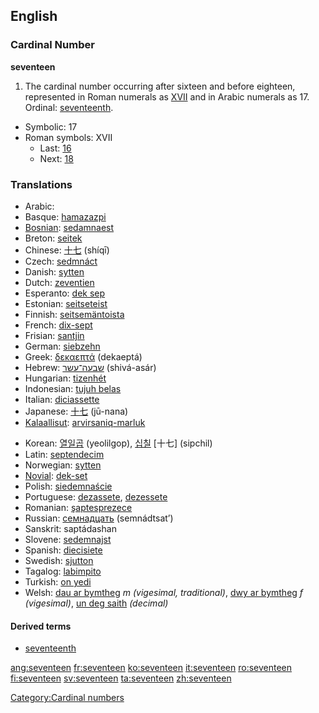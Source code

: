 ==English==

===Cardinal Number===
'''seventeen'''
# The cardinal number occurring after sixteen and before eighteen, represented in Roman numerals as [[XVII]] and in Arabic numerals as 17.  Ordinal: [[seventeenth]].
*Symbolic: 17
*Roman symbols: XVII
**Last: [[sixteen|16]]
**Next: [[eighteen|18]]

===Translations===
{{top}}
*Arabic: {{ARchar|[[سبعة عشر]]}} {{Unicode|(sábʕaʈ ʕášar)}}
*Basque: [[hamazazpi]]
*[[Bosnian]]: [[sedamnaest]]
*Breton: [[seitek]]
*Chinese: [[十七]] (shíqī)
*Czech: [[sedmnáct]]
*Danish: [[sytten]]
*Dutch: [[zeventien]] {{f}}
*Esperanto: [[dek sep]]
*Estonian: [[seitseteist]]
*Finnish: [[seitsemäntoista]]
*French: [[dix-sept]] {{m}}
*Frisian: [[santjin]]
*German: [[siebzehn]] {{f}}
*Greek: [[δεκαεπτά]] (dekaeptá)
*Hebrew: [[שבעה־עשר]] (shivá-asár)
*Hungarian: [[tizenhét]]
*Indonesian: [[tujuh belas]]
*Italian: [[diciassette]]
*Japanese: [[十七]] (jū-nana)
*[[Kalaallisut]]: [[arvirsaniq-marluk]]
{{mid}}
*Korean: [[열일곱]] (yeolilgop), [[십칠]] [十七] (sipchil)
*Latin: [[septendecim]]
*Norwegian: [[sytten]]
*[[Novial]]: [[dek-set]]
*Polish: [[siedemnaście]]
*Portuguese: [[dezassete]], [[dezessete]]
*Romanian: [[şaptesprezece]]
*Russian: [[семнадцать]] (semnádtsat’)
*Sanskrit: saptádashan
*Slovene: [[sedemnajst]]
*Spanish: [[diecisiete]]
*Swedish: [[sjutton]]
*Tagalog: [[labimpito]]
*Turkish: [[on yedi]]
*Welsh: [[dau ar bymtheg]] ''m (vigesimal, traditional)'', [[dwy ar bymtheg]] ''f (vigesimal)'', [[un deg saith]] ''(decimal)''
{{bottom}}

====Derived terms====
*[[seventeenth]]

[[Category:Cardinal numbers]]

[[ang:seventeen]]
[[fr:seventeen]]
[[ko:seventeen]]
[[it:seventeen]]
[[ro:seventeen]]
[[fi:seventeen]]
[[sv:seventeen]]
[[ta:seventeen]]
[[zh:seventeen]]